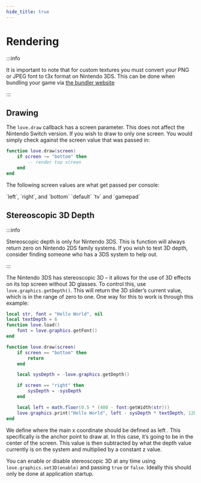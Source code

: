 ```yaml
---
hide_title: true
---
```



# Rendering

:::info

It is important to note that for custom textures you must convert your PNG or JPEG font to t3x format on Nintendo 3DS. This can be done when bundling your game via [the bundler website](/bundler/overview)

:::

## Drawing

The `love.draw` callback has a screen parameter. This does not affect the Nintendo Switch version.
If you wish to draw to only one screen. You would simply check against the screen value that was passed in:

```lua title='main.lua'
function love.draw(screen)
    if screen ~= "bottom" then
        -- render top screen
    end
end
```

The following screen values are what get passed per console:

<Tabs>
  <TabItem value="Nintendo 3DS">`left`, `right`, and `bottom`</TabItem>
  <TabItem value="Nintendo Switch">`default`</TabItem>
  <TabItem value="Nintendo Wii U">`tv` and `gamepad`</TabItem>
</Tabs>

## Stereoscopic 3D Depth

:::info

Stereoscopic depth is only for Nintendo 3DS. This is function will always return zero on Nintendo 2DS family systems. If you wish to test 3D depth, consider finding someone who has a 3DS system to help out.

:::

The Nintendo 3DS has stereoscopic 3D – it allows for the use of 3D effects on its top screen without 3D glasses. To control this, use `love.graphics.getDepth()`. This will return the 3D slider’s current value, which is in the range of zero to one. One way for this to work is through this example:

```lua title='main.lua'
local str, font = "Hello World", nil
local textDepth = 6
function love.load()
    font = love.graphics.getFont()
end

function love.draw(screen)
    if screen == "bottom" then
        return
    end

    local sysDepth = -love.graphics.getDepth()

    if screen == "right" then
        sysDepth = -sysDepth
    end

    local left = math.floor(0.5 * (400 - font:getWidth(str)))
    love.graphics.print("Hello World", left - sysDepth * textDepth, 120)
end
```

We define where the main x coordinate should be defined as left . This specifically is the anchor point to draw at. In this case, it’s going to be in the center of the screen. This value is then subtracted by what the depth value currently is on the system and multiplied by a constant z value.

You can enable or disable stereoscopic 3D at any time using `love.graphics.set3D(enable)` and passing `true` or `false`. Ideally this should only be done at application startup.
